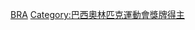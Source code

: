 {{Commonscat|Olympic gold medalists for Brazil}}

[[Category:奥林匹克运动会金牌得主|BRA]]
[[Category:巴西奧林匹克運動會獎牌得主|Category:巴西奧林匹克運動會獎牌得主]]